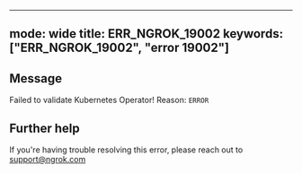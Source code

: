 
---
mode: wide
title: ERR_NGROK_19002
keywords: ["ERR_NGROK_19002", "error 19002"]
---

## Message
Failed to validate Kubernetes Operator! Reason: `ERROR`




## Further help
If you're having trouble resolving this error, please reach out to [support@ngrok.com](mailto:support@ngrok.com?subject=Help%20with%20ERR_NGROK_19002)

